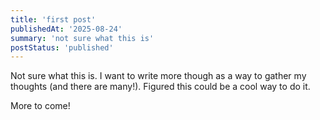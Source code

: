 ```yaml
---
title: 'first post'
publishedAt: '2025-08-24'
summary: 'not sure what this is'
postStatus: 'published'
---
```


Not sure what this is. I want to write more though as a way to gather my
thoughts (and there are many!). Figured this could be a cool way to do it.

More to come!